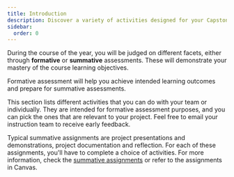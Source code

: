 ```yaml
---
title: Introduction
description: Discover a variety of activities designed for your Capstone projects, covering requirements, creative thinking, teamwork, career preparation, and reflective practices. These activities provide structure and inspiration to help students succeed in their projects.
sidebar:
  order: 0
---
```


During the course of the year, you will be judged on different facets, either through **formative** or **summative** assessments. These will demonstrate your mastery of the course learning objectives.

Formative assessment will help you achieve intended learning outcomes and prepare for summative assessments.

This section lists different activities that you can do with your team or individually. They are intended for formative assessment purposes, and you can pick the ones that are relevant to your project. Feel free to email your instruction team to receive early feedback.

Typical summative assignments are project presentations and demonstrations, project documentation and reflection. For each of these assignments, you'll have to complete a choice of activities. For more information, check the [summative assignments](/project-evaluation/assignments/) or refer to the assignments in Canvas.



